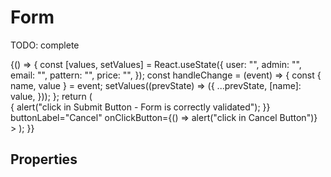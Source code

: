 


<Meta title="Atoms/Form" component={Form} />

# Form

TODO: complete

<Preview>
  <Story name="default" parameters={{ decorators: [withKnobs, withA11y] }}>
    {() => {
      const [values, setValues] = React.useState({
        user: "",
        admin: "",
        email: "",
        pattern: "",
        price: "",
      });
      const handleChange = (event) => {
        const { name, value } = event;
        setValues((prevState) => ({
          ...prevState,
          [name]: value,
        }));
      };
      return (
        <Form
          textValidation={{
            email: "custom email validation message",
          }}
          alertText={text("alertText", "Alert message")}
          alertAppearance={select("alertAppearance", [
            "primary",
            "secondary",
            "danger",
            "success",
            "warning",
          ])}
          link={{
            children: "myLink",
            href: "https://www.tiendanube.com",
            onClick: action("onClick"),
          }}
          submitLabel="OK"
          onClickSubmit={() => {
            alert("click in Submit Button - Form is correctly validated");
          }}
          buttonLabel="Cancel"
          onClickButton={() => alert("click in Cancel Button")}
        >
          <InputValidator
            label="User"
            placeholder="Insert user"
            name="user"
            value={values.user}
            required
            onChange={handleChange}
          />
          <InputValidator
            label="Admin"
            placeholder="Insert Admin"
            name="admin"
            value={values.admin}
            maxLength={10}
            minLength={5}
            onChange={handleChange}
          />
          <InputValidator
            label="Email"
            placeholder="Insert Email"
            name="email"
            value={values.email}
            type="email"
            onChange={handleChange}
          />
          <InputValidator
            label="Pattern"
            placeholder="Type something that contains 1"
            name="pattern"
            value={values.pattern}
            type="text"
            pattern="1"
            onChange={handleChange}
          />
          <InputValidator
            prependLabel="$"
            label="Price"
            name="price"
            value={values.price}
            type="text"
            inputMode="decimal"
            pattern="^\d*(\.\d{1,3})?$"
            onChange={handleChange}
          />
        </Form>
      );
    }}
  </Story>
</Preview>

## Properties

<Props of={Form.type} />
